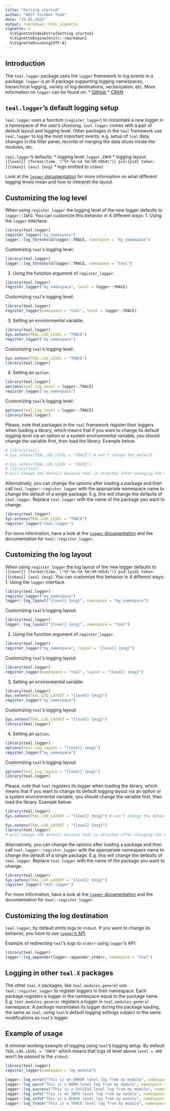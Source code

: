 ```yaml
---
title: "Getting started"
author: "NEST CoreDev Team"
date: "15.03.2022"
output: rmarkdown::html_vignette
vignette: >
  %\VignetteIndexEntry{Getting started}
  %\VignetteEngine{knitr::rmarkdown}
  %\VignetteEncoding{UTF-8}
---
```


## Introduction
The `teal.logger` package uses the `logger` framework to log events in a package. `logger` is an R package supporting logging namespaces, hierarchical logging, variety of log destinations, vectorization, etc.
More information on  `logger` can be found on:
* [GitHub](https://github.com/daroczig/logger)
* [CRAN](https://cran.r-project.org/web/packages/logger/vignettes/Intro.html)

## `teal.logger`'s default logging setup
`teal.logger` uses a function (`register_logger`) to instantiate a new logger in a namespace of the user's choosing.
`teal.logger` comes with a pair of default layout and logging level. Other packages in the `teal` framework use
`teal.logger` to log the most important events, e.g. setup of `teal` data, changes in the
filter panel, records of merging the data slices inside the modules, etc.

`teal.logger`'s defaults:
* logging level: `logger.INFO`
* logging layout: `[{level}] {format(time, \"%Y-%m-%d %H:%M:%OS4\")} pid:{pid} token:[{token}] {ans} {msg}`
* logs emitted to `stdout`

Look at the [`logger` documentation](https://daroczig.github.io/logger/articles/customize_logger.html) for more
information on what different logging levels mean and how to interpret the layout.

## Customizing the log level
When using `register_logger` the logging level of the new logger defaults to `logger::INFO`. You can customize this behavior in 4 different ways:
1. Using the `logger` interface.
```r
library(teal.logger)
register_logger("my_namespace")
logger::log_threshold(logger::TRACE, namespace = "my_namespace")
```
Customizing `teal`'s logging level:
```r
library(teal.logger)
logger::log_threshold(logger::TRACE, namespace = "teal")
```

2. Using the function argument of `register_logger`.
```r
library(teal.logger)
register_logger("my_namespace", level = logger::TRACE)
```
Customizing `teal`'s logging level:
```r
library(teal.logger)
register_logger(namespace = "teal", level = logger::TRACE)
```

3. Setting an environmental variable.
```r
library(teal.logger)
Sys.setenv(TEAL.LOG_LEVEL = "TRACE")
register_logger("my_namespace")
```
Customizing `teal`'s logging level:
```r
Sys.setenv(TEAL.LOG_LEVEL = "TRACE")
library(teal.logger)
```

4. Setting an `option`.
```r
library(teal.logger)
options(teal.log_level = logger::TRACE)
register_logger("my_namespace")
```
Customizing `teal`'s logging level:
```r
options(teal.log_level = logger::TRACE)
library(teal.logger)
```

Please, note that packages in the `teal` framework register their loggers when loading a library, which means that if you want to change its default logging level via an option or a system environmental variable, you should change the variable first, then load the library. Example below:
```r
# library(teal)
# Sys.setenv(TEAL.LOG_LEVEL = "TRACE") # won't change the default
```
```r
# Sys.setenv(TEAL.LOG_LEVEL = "TRACE")
# library(teal)
# will change the default because teal is attached after changing the variable
```

Alternatively, you can change the options after loading a package and then call `teal.logger::register_logger` with
the appropriate namespace name to change the default of a single package. E.g. this will change the defaults of
`teal.logger`. Replace `teal.logger` with the name of the package you want to change.
```r
library(teal.logger)
Sys.setenv(TEAL.LOG_LEVEL = "TRACE")
register_logger('teal.logger')
```

For more information, have a look at the [`logger` documentation](https://daroczig.github.io/logger/articles/customize_logger.html) and the documentation for `teal::register_logger`.

## Customizing the log layout
When using `register_logger` the log layout of the new logger defaults to `[{level}] {format(time, \"%Y-%m-%d %H:%M:%OS4\")} pid:{pid} token:[{token}] {ans} {msg}`. You can customize this behavior in 4 different ways:
1. Using the `logger` interface.
```r
library(teal.logger)
register_logger("my_namespace")
logger::log_layout("{level} {msg}", namespace = "my_namespace")
```
Customizing `teal`'s logging layout:
```r
library(teal.logger)
logger::log_layout("{level} {msg}", namespace = "teal")
```

2. Using the function argument of `register_logger`.
```r
library(teal.logger)
register_logger("my_namespace", layout = "{level} {msg}")
```
Customizing `teal`'s logging layout:
```r
library(teal.logger)
register_logger(namespace = "teal", layout = "{level} {msg}")
```

3. Setting an environmental variable.
```r
library(teal.logger)
Sys.setenv(TEAL.LOG_LAYOUT = "{level} {msg}")
register_logger("my_namespace")
```
Customizing `teal`'s logging layout:
```r
Sys.setenv(TEAL.LOG_LAYOUT = "{level} {msg}")
library(teal.logger)
```

4. Setting an `option`.
```r
library(teal.logger)
options(teal.log_layout = "{level} {msg}")
register_logger("my_namespace")
```
Customizing `teal`'s logging layout:
```r
options(teal.log_layout = "{level} {msg}")
library(teal.logger)
```

Please, note that `teal` registers its logger when loading the library, which means that if you want to change its default logging layout via an option or a system environmental variable, you should change the variable first, then load the library. Example below:
```r
library(teal.logger)
Sys.setenv(TEAL.LOG_LAYOUT = "{level} {msg}") # won't change the default
```
```r
Sys.setenv(TEAL.LOG_LAYOUT = "{level} {msg}")
library(teal.logger)
# will change the default because teal is attached after changing the variable
```

Alternatively, you can change the options after loading a package and then call `teal.logger::register_logger` with
the appropriate namespace name to change the default of a single package. E.g. this will change the defaults of
`teal.logger`. Replace `teal.logger` with the name of the package you want to change.
```r
library(teal.logger)
Sys.setenv(TEAL.LOG_LAYOUT = "{level} {msg}")
register_logger('teal.logger')
```

For more information, have a look at the [`logger` documentation](https://daroczig.github.io/logger/articles/customize_logger.html) and the documentation for `teal::register_logger`.

## Customizing the log destination
`teal.logger`, by default emits logs to `stdout`. If you want to change its behavior, you have to use [`logger`'s API](https://daroczig.github.io/logger/articles/customize_logger.html#delivering-log-records-to-their-destination-1).

Example of redirecting `teal`'s logs to `stderr` using `logger`'s API:
```r
library(teal.logger)
logger::log_appender(logger::appender_stderr, namespace = "teal")
```

## Logging in other `teal.X` packages
The other `teal.X` packages, like `teal.modules.general` use `teal::register_logger` to register loggers in their namespace. Each package registers a logger in the namespace equal to the package name. E.g. `teal.modules.general` registers a logger in `teal.modules.general` namespace. A package instantiates its logger during the package loading, the same as `teal`, using `teal`'s default logging settings subject to the same modifications as `teal`'s logger.

## Example of usage
A minimal working example of logging using `teal`'s logging setup. By default `TEAL.LOG.LEVEL = "INFO"` which means that logs of level above `level = 400` won't be passed to the `stdout`.
```r
library(teal.logger)
register_logger(namespace = "my_module")

logger::log_error("This is an ERROR level log from my module", namespace = "my_module") # 200
logger::log_warn("This is a WARN level log from my module", namespace = "my_module") # 300
logger::log_success("This is a SUCCESS level log from my module", namespace = "my_module") # 350
logger::log_info("This is an INFO level log from my module", namespace = "my_module") # 400
logger::log_info("This is a DEBUG level log from my module", namespace = "my_module") # 500
logger::log_trace("This is a TRACE level log from my module", namespace = "my_module") # 600
```

